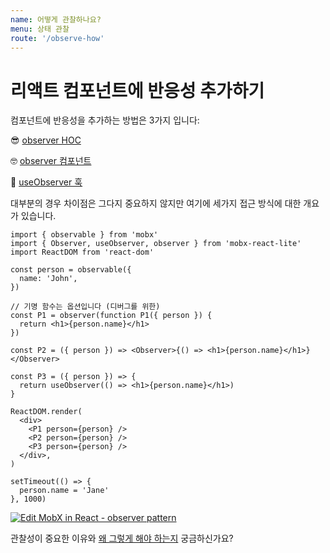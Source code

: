 ```yaml
---
name: 어떻게 관찰하나요?
menu: 상태 관찰
route: '/observe-how'
---
```


# 리액트 컴포넌트에 반응성 추가하기

컴포넌트에 반응성을 추가하는 방법은 3가지 입니다:

😎 [observer HOC][observerh]

🤓 [observer 컴포넌트][observerc]

🧐 [useObserver 훅][useobserver]

대부분의 경우 차이점은 그다지 중요하지 않지만 여기에 세가지 접근 방식에 대한 개요가 있습니다.

```tsx
import { observable } from 'mobx'
import { Observer, useObserver, observer } from 'mobx-react-lite'
import ReactDOM from 'react-dom'

const person = observable({
  name: 'John',
})

// 기명 함수는 옵션입니다 (디버그를 위한)
const P1 = observer(function P1({ person }) {
  return <h1>{person.name}</h1>
})

const P2 = ({ person }) => <Observer>{() => <h1>{person.name}</h1>}</Observer>

const P3 = ({ person }) => {
  return useObserver(() => <h1>{person.name}</h1>)
}

ReactDOM.render(
  <div>
    <P1 person={person} />
    <P2 person={person} />
    <P3 person={person} />
  </div>,
)

setTimeout(() => {
  person.name = 'Jane'
}, 1000)
```

[![Edit MobX in React - observer pattern](https://codesandbox.io/static/img/play-codesandbox.svg)](https://codesandbox.io/s/4qrv105l47?fontsize=14)

관찰성이 중요한 이유와 [왜 그렇게 해야 하는지](/observe-why) 궁금하신가요?

[observerh]: /observer-hoc
[observerc]: /observer-component
[useobserver]: /observer-hook

